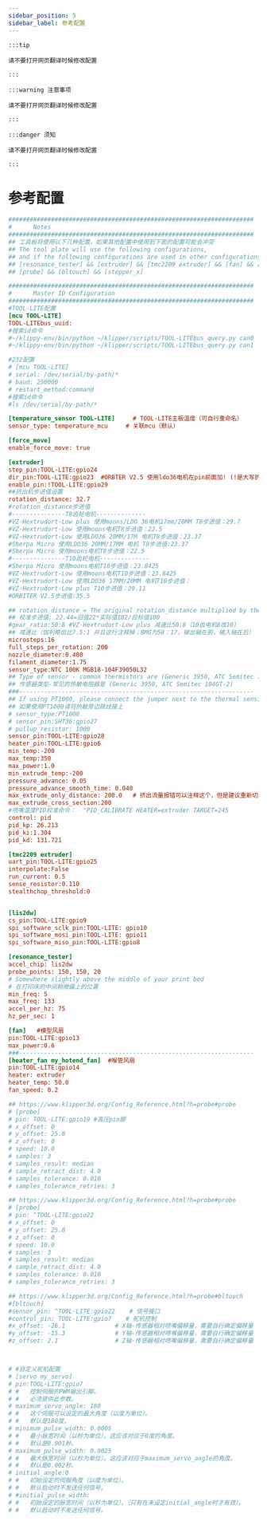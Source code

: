 ```yaml
---
sidebar_position: 5
sidebar_label: 参考配置
---
```


    :::tip

    请不要打开网页翻译时候修改配置

    :::

    :::warning 注意事项

    请不要打开网页翻译时候修改配置

    :::

    :::danger 须知

    请不要打开网页翻译时候修改配置

    :::

# 参考配置

```cfg
#####################################################################
#      Notes
#####################################################################
## 工具板将使用以下几种配置，如果其他配置中使用到下面的配置可能会冲突
## The tool plate will use the following configurations, 
## and if the following configurations are used in other configurations, conflicts may occur.
## [resonance_tester] && [extruder] && [tmc2209 extruder] && [fan] && [heater_fan my_hotend_fan]
## [probe] && [bltouch] && [stepper_x]

#####################################################################
#      Master ID Configuration
#####################################################################
#TOOL-LITE配置
[mcu TOOL-LITE]
TOOL-LITEbus_uuid: 
#搜索id命令
#~/klippy-env/bin/python ~/klipper/scripts/TOOL-LITEbus_query.py can0
#~/klippy-env/bin/python ~/klipper/scripts/TOOL-LITEbus_query.py can1

#232配置
# [mcu TOOL-LITE]
# serial: /dev/serial/by-path/*
# baud: 250000
# restart_method:command
#搜索id命令
#ls /dev/serial/by-path/*

[temperature_sensor TOOL-LITE]     # TOOL-LITE主板温度（可自行重命名）
sensor_type: temperature_mcu     # 关联mcu（默认）

[force_move]
enable_force_move: true

[extruder]
step_pin:TOOL-LITE:gpio24
dir_pin:TOOL-LITE:gpio23  #ORBTER V2.5 使用ldo36电机在pin前面加! (!是大写的）
enable_pin:!TOOL-LITE:gpio29
##挤出机步进值设置
rotation_distance: 32.7
#rotation_distance步进值
#---------------T8齿轮电机--------------    
#VZ-Hextrudort-Low plus 使用moons/LDO 36电机17mm/20MM T8步进值：29.7 
#VZ-Hextrudort-Low 使用moons电机T8步进值：22.5  
#VZ-Hextrudort-Low 使用LDO36 20MM/17M 电机T8步进值：23.37 
#Sherpa Micro 使用LDO36 20MM/17MM 电机 T8步进值:23.37
#Sherpa Micro 使用moons电机T8步进值：22.5
#---------------T10齿轮电机--------------             
#Sherpa Micro 使用moons电机T10步进值：23.8425
#VZ-Hextrudort-Low 使用moons电机T10步进值：23.8425
#VZ-Hextrudort-Low 使用LDO36 17MM/20MM 电机T10步进值：
#VZ-Hextrudort-Low plus T10步进值：29.11 
#ORBITER V2.5步进值:35.5

## rotation_distance = The original rotation_distance multiplied by the actual extrusion length divided by the requested extrusion length.
## 校准步进值: 22.44=旧值22*实际值102/目标值100
#gear_ratio:50:8 #VZ-Hextrudort-Low plus 减速比50:8（10齿电机8改10）
## 减速比（伽利略齿比7.5:1 并且这行注释掉；BMG为50：17，输出轴在前，输入轴在后）
microsteps:16
full_steps_per_rotation: 200   
nozzle_diameter:0.400
filament_diameter:1.75
sensor_type:NTC 100K MGB18-104F39050L32
## Type of sensor - common thermistors are (Generic 3950, ATC Semitec 104GT-2)
## 传感器类型-常见的热敏电阻器是 (Generic 3950, ATC Semitec 104GT-2)
###------------------------------------------------------------------
## If using PT1000, please connect the jumper next to the thermal sensitivity.
## 如果使用PT1000请将热敏旁边跳线接上
# sensor_type:PT1000
# sensor_pin:SHT36:gpio27
# pullup_resistor: 1000
sensor_pin:TOOL-LITE:gpio28
heater_pin:TOOL-LITE:gpio6
min_temp:-200
max_temp:350
max_power:1.0
min_extrude_temp:-200
pressure_advance: 0.05
pressure_advance_smooth_time: 0.040
max_extrude_only_distance: 200.0   # 挤出流量报错可以注释这个，但是建议重新切片
max_extrude_cross_section:200
#喷嘴温度PID校准命令：  "PID_CALIBRATE HEATER=extruder TARGET=245
control: pid
pid_kp: 26.213
pid_ki:1.304
pid_kd: 131.721

[tmc2209 extruder]
uart_pin:TOOL-LITE:gpio25
interpolate:False
run_current: 0.5
sense_resistor:0.110
stealthchop_threshold:0


[lis2dw]
cs_pin:TOOL-LITE:gpio9
spi_software_sclk_pin:TOOL-LITE: gpio10
spi_software_mosi_pin:TOOL-LITE: gpio11
spi_software_miso_pin:TOOL-LITE:gpio8

[resonance_tester]
accel_chip: lis2dw
probe_points: 150, 150, 20
# Somewhere slightly above the middle of your print bed
# 在打印床的中间稍微偏上的位置
min_freq: 5
max_freq: 133
accel_per_hz: 75
hz_per_sec: 1 

[fan]   #模型风扇
pin:TOOL-LITE:gpio13
max_power:0.6
###------------------------------------------------------------------
[heater_fan my_hotend_fan]  #喉管风扇
pin:TOOL-LITE:gpio14
heater: extruder
heater_temp: 50.0
fan_speed: 0.2

## https://www.klipper3d.org/Config_Reference.html?h=probe#probe
# [probe]
# pin: TOOL-LITE:gpio19 #高压pin脚
# x_offset: 0
# y_offset: 25.0
# z_offset: 0
# speed: 10.0
# samples: 3
# samples_result: median
# sample_retract_dist: 4.0
# samples_tolerance: 0.010
# samples_tolerance_retries: 3

## https://www.klipper3d.org/Config_Reference.html?h=probe#probe
# [probe]
# pin: ^TOOL-LITE:gpio22
# x_offset: 0
# y_offset: 25.0
# z_offset: 0
# speed: 10.0
# samples: 3
# samples_result: median
# sample_retract_dist: 4.0
# samples_tolerance: 0.010
# samples_tolerance_retries: 3

## https://www.klipper3d.org/Config_Reference.html?h=probe#bltouch
#[bltouch]
#sensor_pin: ^TOOL-LITE:gpio22    # 信号接口
#control_pin: TOOL-LITE:gpio7    # 舵机控制
#x_offset: -26.1              # X轴-传感器相对喷嘴偏移量，需要自行确定偏移量
#y_offset: -15.3              # Y轴-传感器相对喷嘴偏移量，需要自行确定偏移量
#z_offset: 2.1                # Z轴-传感器相对喷嘴偏移量，需要自行确定偏移量



# #自定义舵机配置
# [servo my_servo]
# pin:TOOL-LITE:gpio7
# #   控制伺服的PWM输出引脚。
# #   必须提供此参数。
# maximum_servo_angle: 180
# #   这个伺服可以设定的最大角度（以度为单位）。
# #   默认是180度。
# minimum_pulse_width: 0.0005
# #   最小脉宽时间（以秒为单位）。这应该对应于0度的角度。
# #   默认是0.001秒。
# maximum_pulse_width: 0.0025
# #   最大脉宽时间（以秒为单位）。这应该对应于maximum_servo_angle的角度。
# #   默认是0.002秒。
# initial_angle:0 
# #   初始设定的伺服角度（以度为单位）。
# #   默认启动时不发送任何信号。
# #initial_pulse_width:
# #   初始设定的脉宽时间（以秒为单位）。（只有在未设定initial_angle时才有效）。
# #   默认启动时不发送任何信号。

```